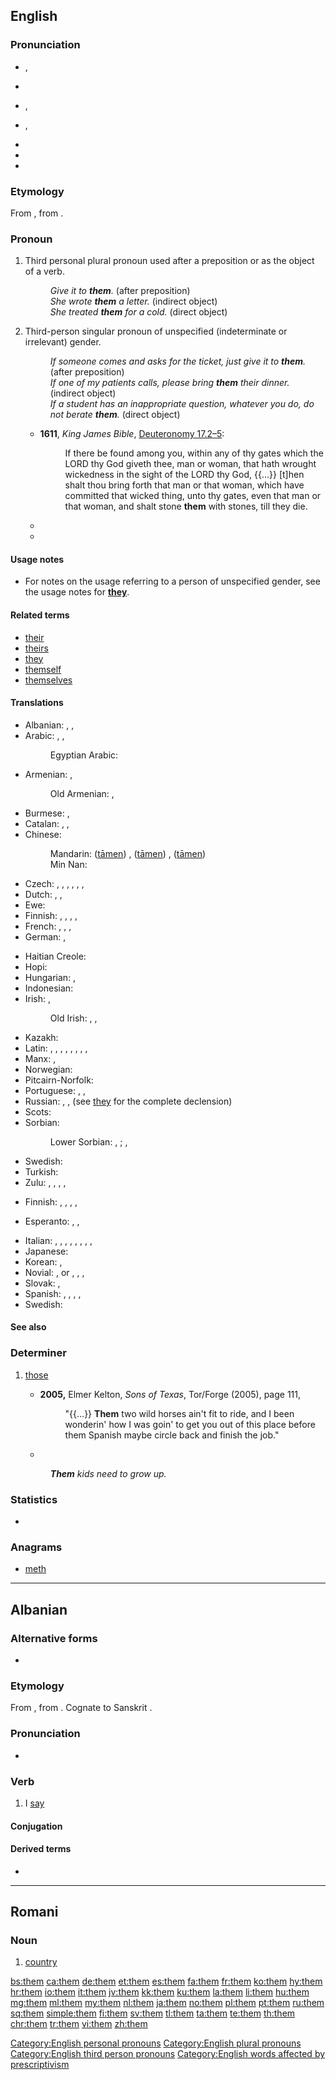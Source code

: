 ==English==
{{wikipedia}}

===Pronunciation===
* {{a|Stressed}} {{enPR|''th''ĕm}}, {{IPA|/ðɛm/|lang=en}}
* {{audio|En-us-them.ogg|Audio (US)|lang=en}}
* {{a|Unstressed}} {{enPR|''th''əm}}, {{IPA|/ðəm/|lang=en}}
* {{a|Unstressed}} {{a|nonstandard}} {{enPR|dəm}}, {{IPA|[dəm]|lang=en}}
* {{audio|En-us-them-unstressed.ogg|Audio (US) unstressed, in the phrase "see them"|lang=en}}
* {{rhymes|ɛm|lang=en}}
* {{rhymes|əm|lang=en}}

===Etymology===
From {{etyl|enm|en}}, from {{etyl|non|en}}.

===Pronoun===
{{en-pron|desc=personal pronoun, objective case}}

# Third personal plural pronoun used after a preposition or as the object of a verb.
#: ''Give it to '''them'''.'' (after preposition)
#: ''She wrote '''them''' a letter.'' (indirect object)
#: ''She treated '''them''' for a cold.'' (direct object)
# Third-person singular pronoun of unspecified (indeterminate or irrelevant) gender.
#: ''If someone comes and asks for the ticket, just give it to '''them'''.'' (after preposition)
#: ''If one of my patients calls, please bring '''them''' their dinner.'' (indirect object)
#: ''If a student has an inappropriate question, whatever you do, do not berate '''them'''.'' (direct object)
#* '''1611''', ''King James Bible'', [[s:Bible (King James)/Deuteronomy#Chapter 17|Deuteronomy 17.2–5]]:
#*: If there be found among you, within any of thy gates which the LORD thy God giveth thee, man or woman, that hath wrought wickedness in the sight of the LORD thy God, {{...}} [t]hen shalt thou bring forth that man or that woman, which have committed that wicked thing, unto thy gates, even that man or that woman, and shalt stone '''them''' with stones, till they die.
#* {{quote-book|year=2006|title=First on the Scence: Student Reference Guide|author=St. John Ambulance|isbn=1-894070-56-9|section=Lesson 2, page 3|passage=Place the casualty on their back with feet and legs raised—this is called the ''shock position''. [emphasis in original] Once the casualty is positioned, cover '''them''' to preserve body heat, but do not overheat.}}
#* {{quote-book|year = 2007|first = J. K.|last = Rowling|authorlink = J. K. Rowling|title = {{w|Harry Potter and the Deathly Hallows}}|location = (quoted edition: London|publisher=Bloomsbury, 2008|isbn = 978 0 7475 9586 1|page = 270)|passage = Someone in the crowd around the lifts called sycophantically, ‘Morning, Yaxley!’ Yaxley ignored '''them'''.}}

====Usage notes====
* For notes on the usage referring to a person of unspecified gender, see the usage notes for '''[[they]]'''.

====Related terms====
* [[their]]
* [[theirs]]
* [[they]]
* [[themself]]
* [[themselves]]

====Translations====
{{trans-top|third personal plural pronoun used after a preposition or as the object of a verb}}
* Albanian: {{t+|sq|ata}}, {{t+|sq|ato}}, {{t+|sq|atyre}}
* Arabic: {{t+|ar|هم|m|alt='''ـهُمْ'''|tr=-hum}}, {{t|ar|هن|f|alt='''ـهُنَّ'''|tr=-hunna}}, {{t|ar|هما|d|alt='''ـهُما'''|tr=-huma}}
*: Egyptian Arabic: {{t|arz|هم|alt='''ـهم'''|tr=-hum|sc=Arab}}
* Armenian: {{t|hy|նրանց|tr=nranc’}}, {{l|hy|իրենց|tr=irenc’}}
*: Old Armenian: {{t|xcl|նոցա|tr=nocʿa}}, {{t|xcl|նոսա|tr=nosa}}
* Burmese: {{t|my|သူတို့|tr=thudo.|sc=Mymr}}, {{t+|my|သူများ|tr=thumya:|sc=Mymr}}
* Catalan: {{qualifier|accusative}} {{t+|ca|els|m}}, {{t+|ca|les|f}}, {{qualifier|dative}} {{t+|ca|els}}
* Chinese:
*: Mandarin: {{zh-ts|他們|他们}} ([[tāmen]]) {{qualifier|human}}, {{zh-ts|她們|她们}} ([[tāmen]]) {{qualifier|human females only}}, {{zh-ts|它們|它们}} ([[tāmen]]) {{qualifier|non-human}}
*: Min Nan: {{t|nan|亻因|tr=[[in]]|sc=Hani}}
* Czech: {{t+|cs|jich}} {{qualifier|genitive, locative}}, {{t+|cs|nich}} {{qualifier|genitive, locative after preposition}}, {{t+|cs|jim}} {{qualifier|dative}}, {{t+|cs|nim}} {{qualifier|dative after preposition}}, {{t+|cs|je}} {{qualifier|accusative}}, {{t+|cs|ně}} {{qualifier|accusative after preposition}}, {{t+|cs|jimi}} {{qualifier|instrumental}} {{t+|cs|nimi}} {{qualifier|instrumental after preposition}}
* Dutch: {{t+|nl|hen}} {{qualifier|esp. for direct objects}}, {{t+|nl|hun}} {{qualifier|esp. for indirect objects}}, {{t+|nl|ze }} {{qualifier|unemphatic}}
* Ewe: {{t|ee|wo}}
* Finnish: {{t+|fi|heidät}}, {{t+|fi|heitä}}, {{t|fi|heillä}}, {{t|fi|heille}}, {{qualifier|inflected forms of [[he#Finnish|he]] - "they", of which the ones listed are the most frequently used}} {{t|fi|heiltä}}
* French: {{qualifier|accusative}} {{t+|fr|les}}, {{qualifier|dative}} {{t+|fr|leur}}, {{qualifier|after preposition or emphatic}} {{t+|fr|eux|m}}, {{qualifier|after preposition or emphatic}} {{t+|fr|elles|f}}
* German: {{t+|de|sie}} {{qualifier|accusative}}, {{t+|de|ihnen}} {{qualifier|dative}}
{{trans-mid}}
* Haitian Creole: {{t|ht|yo}}
* Hopi: {{t|hop|pumuy}}
* Hungarian: {{t+|hu|őket}}, {{t+|hu|azokat}}
* Indonesian: {{t+|id|mereka}}
* Irish: {{t|ga|iad}}, {{t|ga|iadsan}} {{qualifier|emphatic}}
*: Old Irish: {{t|sga|s-}}, {{t|sga|da-}}, {{t|sga|-us}}
* Kazakh: {{t|kk|оларды|tr=olardı|sc=Cyrl}}
* Latin: {{t|la|eos|m}}, {{t|la|eas|f}}, {{t|la|ea|n}}, {{t|la|illos|m}}, {{t|la|illas|f}}, {{t|la|illa|n}}, {{t+|la|hos|m}}, {{t+|la|has|f}}, {{t|la|haec|n}}
* Manx: {{t+|gv|ad}}, {{t|gv|adsyn}} {{qualifier|emphatic}}
* Norwegian: {{t+|no|dem}}
* Pitcairn-Norfolk: {{t|pih|dem}}
* Portuguese: {{t+|pt|os|m-p}} {{qualifier|direct object}}, {{t+|pt|lhes|m-f-p}} {{qualifier|dative}}, {{t+|pt|eles|m-p}} {{qualifier|preposition}}
* Russian: {{t+|ru|их|tr=ix}} {{qualifier|direct object}}, {{t+|ru|им|tr=im}} {{qualifier|indirect object}}, (see {{t+|ru|они|tr=oní}} [[they]] for the complete declension)
* Scots: {{t|sco|thaim}}
* Sorbian:
*: Lower Sorbian: {{t|dsb|jej|d}}, {{t|dsb|je|p}} {{qualifier|inanimate}}; {{t|dsb|jeju|d}}, {{t|dsb|jich|p}} {{qualifier|animate}}
* Swedish: {{t+|sv|dem}}
* Turkish: {{t+|tr|onlar}}
* Zulu: {{t|zu|bona|c2}} {{qualifier|usually for people}}, {{t|zu|yona|c4}}, {{t|zu|wona|c6}}, {{t|zu|zona|c8}}, {{t|zu|zona|c10}}
{{trans-bottom}}

{{trans-top|third-person singular pronoun of indeterminate gender}}
* Finnish: {{t+|fi|hänet}}, {{t+|fi|häntä}}, {{t+|fi|hänellä}}, {{t+|fi|hänelle}}, {{qualifier|inflected forms of [[hän#Finnish|hän]] - "he, she", of which the ones listed are the most frequently used}} {{t+|fi|häneltä}}
{{trans-mid}}
{{trans-bottom}}

{{checktrans-top}}
* Esperanto: {{qualifier|after preposition}} {{t+check|eo|ili}}, {{qualifier|indirect object}} {{t-check|eo|[[al]] [[ili]]}} <!-- was "[[al]] [[ili]]" - assumed sum-of-parts; if an idiom, use {{t}} instead of {{t-SOP}}. see [[User:Kephir/gadgets/xte#Translation_fixing]] -->, {{qualifier|direct object}} {{t+check|eo|ili|alt=ilin}} <!-- was "[[ili]]n" - assumed inflected form or vocalised spelling; please verify if linking is acceptable. see [[User:Kephir/gadgets/xte#Translation_fixing]] -->
{{attention|it|example sentences should be on the proper entries}}
* Italian: {{qualifier|after preposition}} {{t+check|it|loro}}, {{qualifier|indirect object}} {{t+check|it|loro}}, {{qualifier|colloquial}} {{t+check|it|gli}}, {{qualifier|indirect object, emphatic}} {{t-check|it|[[a]] [[loro]]}}, {{qualifier|indirect object with an imperative verb}} {{t+check|it|loro}}, {{qualifier|colloquial; becomes'' glie- ''when used with a direct object}} {{t+check|it|gli}}, {{qualifier|direct object}} {{t+check|it|li|m}}, {{t+check|it|le|f}}, {{qualifier|direct object, emphatic}} {{t+check|it|loro}}
* Japanese: {{t-check|ja|彼らを|tr=かれらを, karera o|sc=Jpan}}
* Korean: {{t-check|ko|그들을|tr=geudeuleul|sc=Kore}}, {{t-check|ko|그들에게|tr=geudeulege|sc=Kore}}
* Novial: {{t-check|nov|les|m}}, {{g|f}} or {{g|n}}, {{t-check|nov|los|m}}, {{t-check|nov|las|f}}, {{t-check|nov|lus|n}}
* Slovak: {{qualifier|dative}} {{t-check|sk|im}}, {{qualifier|accusative}} {{t-check|sk|ich}}
* Spanish: {{qualifier|direct object}} {{t+check|es|les}}, {{t+check|es|ellos|m|alt=a ellos}} <!-- was "a [[ellos]]" - assumed inflected form or vocalised spelling; please verify if linking is acceptable. see [[User:Kephir/gadgets/xte#Translation_fixing]] -->, {{qualifier|indirect object}} {{t+check|es|ellas|f|alt=a ellas}} <!-- was "a [[ellas]]" - assumed inflected form or vocalised spelling; please verify if linking is acceptable. see [[User:Kephir/gadgets/xte#Translation_fixing]] -->, {{t+check|es|ellos|m}}, {{qualifier|after preposition}} {{t+check|es|ellas|f}}
* Swedish: {{t+check|sv|dem}}
{{trans-bottom}}

====See also====
{{English personal pronouns}}

===Determiner===
{{en-det}}

# {{context|dialectal|lang=en}} [[those]]
#* '''2005,''' Elmer Kelton, ''Sons of Texas'', Tor/Forge (2005), page 111,
#*: "{{...}} '''Them''' two wild horses ain't fit to ride, and I been wonderin' how I was goin' to get you out of this place before them Spanish maybe circle back and finish the job."
#* {{seemorecites|lang=en}}
#: '''''Them''' kids need to grow up.''

===Statistics===
* {{rank|been|will|no|49|them|when|if|there}}

===Anagrams===
* [[meth#English|meth]]

[[Category:English personal pronouns]]
[[Category:English plural pronouns]]
[[Category:English third person pronouns]]
[[Category:English words affected by prescriptivism]]

----

==Albanian==

===Alternative forms===
* {{l|sq|thom}}

===Etymology===
From {{etyl|sqj-pro|sq}} {{m|sqj-pro|*ϑēm-}}, from {{etyl|ine-pro|sq}} {{m|ine-pro|*ḱeh1(n)s-||to say, instruct, announce}}. Cognate to Sanskrit {{term||tr=śā́sti||to instruct, advise, command|lang=sa}}.{{attention|ine-pro|is there a more standard way of spelling that ine-pro root's name? e.g. with a subscript h?}}

===Pronunciation===
* {{IPA|[θɛm]|lang=sq}}

===Verb===
{{sq-verb|thashë|thënë}}

# I [[say]]

====Conjugation====
{{sq-conj/them}}

====Derived terms====
* {{l|sq|kundërthem}}

----

==Romani==

===Noun===
{{rom-noun|them|m||a}}

# [[country]]

[[bs:them]]
[[ca:them]]
[[de:them]]
[[et:them]]
[[es:them]]
[[fa:them]]
[[fr:them]]
[[ko:them]]
[[hy:them]]
[[hr:them]]
[[io:them]]
[[it:them]]
[[jv:them]]
[[kk:them]]
[[ku:them]]
[[la:them]]
[[li:them]]
[[hu:them]]
[[mg:them]]
[[ml:them]]
[[my:them]]
[[nl:them]]
[[ja:them]]
[[no:them]]
[[pl:them]]
[[pt:them]]
[[ru:them]]
[[sq:them]]
[[simple:them]]
[[fi:them]]
[[sv:them]]
[[tl:them]]
[[ta:them]]
[[te:them]]
[[th:them]]
[[chr:them]]
[[tr:them]]
[[vi:them]]
[[zh:them]]
